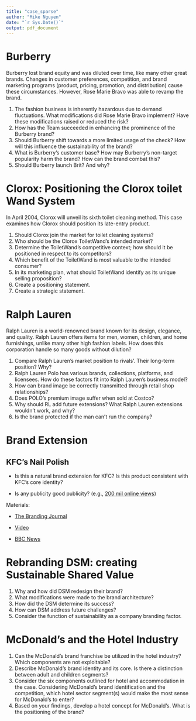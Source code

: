 ```yaml
---
title: "case_sparse"
author: "Mike Nguyen"
date: "`r Sys.Date()`"
output: pdf_document
---
```


# Burberry

Burberry lost brand equity and was diluted over time, like many other great brands. Changes in customer preferences, competition, and brand marketing programs (product, pricing, promotion, and distribution) cause these circumstances. However, Rose Marie Bravo was able to revamp the brand.

1.  The fashion business is inherently hazardous due to demand fluctuations. What modifications did Rose Marie Bravo implement? Have these modifications raised or reduced the risk?
2.  How has the Team succeeded in enhancing the prominence of the Burberry brand?
3.  Should Burberry shift towards a more limited usage of the check? How will this influence the sustainability of the brand?
4.  What is Burberry's customer base? How may Burberry's non-target popularity harm the brand? How can the brand combat this?
5.  Should Burberry launch Brit? And why?

# Clorox: Positioning the Clorox toilet Wand System

In April 2004, Clorox will unveil its sixth toilet cleaning method. This case examines how Clorox should position its late-entry product.

1.  Should Clorox join the market for toilet cleaning systems?
2.  Who should be the Clorox ToiletWand's intended market?
3.  Determine the ToiletWand's competitive context; how should it be positioned in respect to its competitors?
4.  Which benefit of the ToiletWand is most valuable to the intended consumer?
5.  In its marketing plan, what should ToiletWand identify as its unique selling proposition?
6.  Create a positioning statement.
7.  Create a strategic statement.

# Ralph Lauren

Ralph Lauren is a world-renowned brand known for its design, elegance, and quality. Ralph Lauren offers items for men, women, children, and home furnishings, unlike many other high fashion labels. How does this corporation handle so many goods without dilution?

1.  Compare Ralph Lauren's market position to rivals'. Their long-term position? Why?
2.  Ralph Lauren Polo has various brands, collections, platforms, and licensees. How do these factors fit into Ralph Lauren's business model?
3.  How can brand image be correctly transmitted through retail shop relationships?
4.  Does POLO's premium image suffer when sold at Costco?
5.  Why should RL add future extensions? What Ralph Lauren extensions wouldn't work, and why?
6.  Is the brand protected if the man can't run the company?

# Brand Extension

## KFC's Nail Polish

-   Is this a natural brand extension for KFC? Is this product consistent with KFC's core identity?

-   Is any publicity good publicity? (e.g., [200 mil online views](https://america.cgtn.com/2016/05/20/kfc-nail-polish-campaign-causes-stir-on-hong-kong-social-media))

Materials:

-   [The Branding Journal](https://www.thebrandingjournal.com/2016/05/finger-lickin-good-kfc-nail-polish-product-launch/)

-   [Video](https://www.youtube.com/watch?v=975JZw3khP8&ab_channel=HongKongBeatbox%28HKB%29)

-   [BBC News](https://www.bbc.com/news/world-asia-china-36220142)

# Rebranding DSM: creating Sustainable Shared Value

1.  Why and how did DSM redesign their brand?
2.  What modifications were made to the brand architecture?
3.  How did the DSM determine its success?
4.  How can DSM address future challenges?
5.  Consider the function of sustainability as a company branding factor.

# McDonald's and the Hotel Industry

1.  Can the McDonald's brand franchise be utilized in the hotel industry? Which components are not exploitable?
2.  Describe McDonald's brand identity and its core. Is there a distinction between adult and children segments?
3.  Consider the six components outlined for hotel and accommodation in the case. Considering McDonald's brand identification and the competition, which hotel sector segment(s) would make the most sense for McDonald's to enter?
4.  Based on your findings, develop a hotel concept for McDonald's. What is the positioning of the brand?
